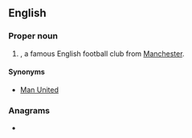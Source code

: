 ==English==

===Proper noun===
{{en-proper noun}}

# {{lb|en|soccer}} {{init of|en|[[w:Manchester United Football Club|Manchester United Football Club]]|nodot=1}}, a famous English football club from [[Manchester]].

====Synonyms====

* [[Man United]]

===Anagrams===
* {{anagrams|en|a=cfmu|FCUM}}